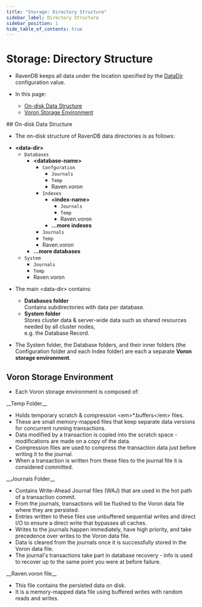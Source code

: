 ```yaml
---
title: "Storage: Directory Structure"
sidebar_label: Directory Structure
sidebar_position: 1
hide_table_of_contents: true
---
```



# Storage: Directory Structure
<Admonition type="note" title="Note">

* RavenDB keeps all data under the location specified by the [DataDir](../../server/configuration/core-configuration#datadir) configuration value.

* In this page:
    * [On-disk Data Structure](../../server/storage/directory-structure#on-disk-data-structure)
    * [Voron Storage Environment](../../server/storage/directory-structure#voron-storage-environment)
</Admonition>
## On-disk Data Structure

* The on-disk structure of RavenDB data directories is as follows:

<Admonition type="note" title="Note">

* __&lt;data-dir&gt;__
  * `Databases`
      * __&lt;database-name&gt;__
          * `Confguration`
              * `Journals`
              * `Temp`
              * Raven.voron
          * `Indexes`
              * __&lt;index-name&gt;__
                  * `Journals`
                  * `Temp`
                  * Raven.voron
              * __...more indexes__
          * `Journals`
          * `Temp`
          * Raven.voron
      * __...more databases__
  * `System`
      * `Journals`
      * `Temp`
      * Raven.voron

</Admonition>

* The main &lt;data-dir&gt; contains:

  *  **Databases folder**  
     Contains subdirectories with data per database.  
  *  **System folder**  
     Stores cluster data & server-wide data such as shared resources needed by all cluster nodes,  
     e.g. the Database Record.  

* The System folder, the Database folders, and their inner folders (the Configuration folder and each Index folder) are each a separate **Voron storage environment**.



## Voron Storage Environment

* Each Voron storage environment is composed of:  

<Admonition type="note" title="Note">
__Temp Folder__

* Holds temporary scratch & compression &lt;em&gt;*.buffers&lt;/em&gt; files.  
* These are small memory-mapped files that keep separate data versions for concurrent running transactions.  
* Data modified by a transaction is copied into the scratch space - modifications are made on a copy of the data.  
* Compression files are used to compress the transaction data just before writing it to the journal.  
* When a transaction is written from these files to the journal file it is considered committed.
</Admonition>

<Admonition type="note" title="Note">
__Journals Folder__  

* Contains Write-Ahead Journal files (WAJ) that are used in the hot path of a transaction commit.  
* From the journals, transactions will be flushed to the Voron data file where they are persisted.  
* Entries written to these files use unbuffered sequential writes and direct I/O to ensure a direct write that bypasses all caches.  
* Writes to the journals happen immediately, have high priority, and take precedence over writes to the Voron data file.  
* Data is cleared from the journals once it is successfully stored in the Voron data file.  
* The journal's transactions take part in database recovery - info is used to recover up to the same point you were at before failure.  
</Admonition>

<Admonition type="note" title="Note">
__Raven.voron file__

* This file contains the persisted data on disk.  
* It is a memory-mapped data file using buffered writes with random reads and writes.
</Admonition>
 


